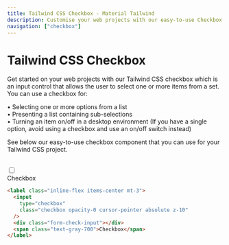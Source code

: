 ```yaml
---
title: Tailwind CSS Checkbox - Material Tailwind
description: Customise your web projects with our easy-to-use Checkbox component for Tailwind CSS using Material Design guidelines.
navigation: ["checkbox"]
---
```


# Tailwind CSS Checkbox

Get started on your web projects with our Tailwind CSS checkbox which is an input control that allows the user to select one or more items from a set. You can use a checkbox for:

• Selecting one or more options from a list <br/>
• Presenting a list containing sub-selections <br/>
• Turning an item on/off in a desktop environment (If you have a single option, avoid using a checkbox and use an on/off switch instead)

See below our easy-to-use checkbox component that you can use for your Tailwind CSS project.

<br/>

<ComponentCard id="checkbox">
  <label className="inline-flex items-center mt-3">
    <input
      type="checkbox"
      className="checkbox opacity-0 cursor-pointer absolute z-10"
    />
    <div className="form-check-input"></div>
    <span className="text-gray-700 cursor-pointer">Checkbox</span>
  </label>
</ComponentCard>

```html showLineNumbers
<label class="inline-flex items-center mt-3">
  <input
    type="checkbox"
    class="checkbox opacity-0 cursor-pointer absolute z-10"
  />
  <div class="form-check-input"></div>
  <span class="text-gray-700">Checkbox</span>
</label>
```
